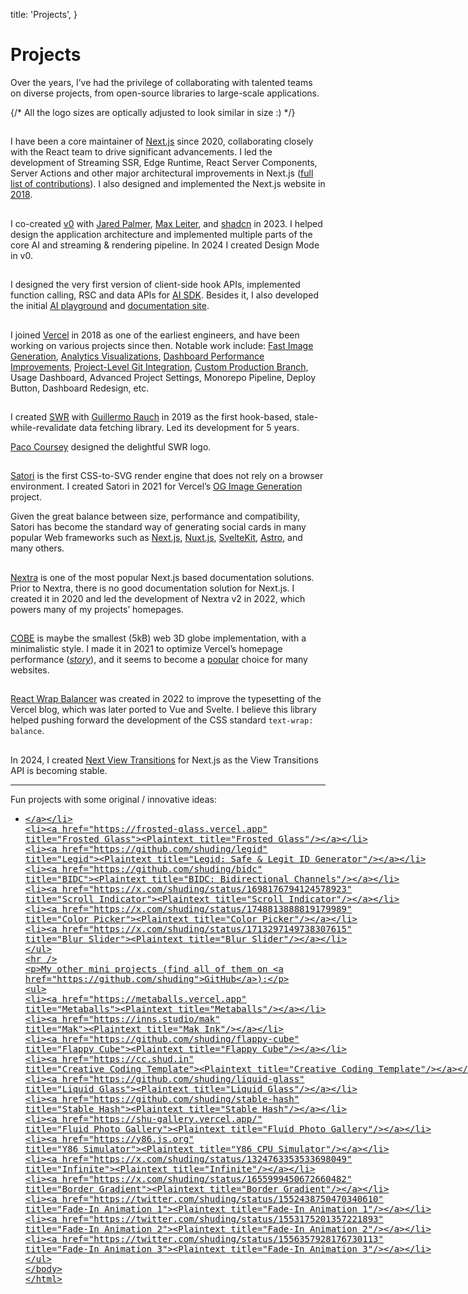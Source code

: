   title: 'Projects',
}

# Projects

Over the years, I’ve had the privilege of collaborating with talented teams on diverse projects, from open-source libraries to large-scale applications.

{/* All the logo sizes are optically adjusted to look similar in size :) */}

## [<Nextjs height={14} />](https://nextjs.org 'Next.js')

I have been a core maintainer of [Next.js](https://nextjs.org) since 2020, collaborating closely with the React team to drive significant advancements. I led the development of Streaming SSR, Edge Runtime, React Server Components, Server Actions and other major architectural improvements in Next.js ([full list of contributions](https://github.com/vercel/next.js/pulls?q=is%3Apr+author%3Ashuding+is%3Aclosed+sort%3Acreated-desc)). I also designed and implemented the Next.js website in [2018](https://web.archive.org/web/20181229212637/https://nextjs.org/).

## [<V0 height={14}/>](https://v0.dev 'Vercel v0')

I co-created [v0](https://v0.dev) with [Jared Palmer](https://jaredpalmer.com), [Max Leiter](https://maxleiter.com), and [shadcn](https://shadcn.com/) in 2023. I helped design the application architecture and implemented multiple parts of the core AI and streaming & rendering pipeline. In 2024 I created Design Mode in v0.

## [<AISDK height={18}/>](https://github.com/vercel/ai 'Vercel AI SDK')

I designed the very first version of client-side hook APIs, implemented function calling, RSC and data APIs for [AI SDK](https://sdk.vercel.ai/). Besides it, I also developed the initial [AI playground](https://sdk.vercel.ai/playground) and [documentation site](https://sdk.vercel.ai/docs).

## [<Vercel height={14}/>](https://vercel.com 'Vercel')

I joined [Vercel](https://vercel.com) in 2018 as one of the earliest engineers, and have been working on various projects since then. Notable work include:
[Fast Image Generation](https://vercel.com/blog/introducing-vercel-og-image-generation-fast-dynamic-social-card-images), [Analytics Visualizations](https://vercel.com/blog/curve-fitting-for-charts-better-visualizations-for-vercel-analytics), [Dashboard Performance Improvements](https://vercel.com/blog/how-we-made-the-vercel-dashboard-twice-as-fast), [Project-Level Git Integration](https://vercel.com/docs/git), [Custom Production Branch](https://vercel.com/blog/custom-production-branch), Usage Dashboard, Advanced Project Settings, Monorepo Pipeline, Deploy Button, Dashboard Redesign, etc.

## [<SWR height={13}/>](https://swr.vercel.app 'SWR')

I created [SWR](https://swr.vercel.app) with [Guillermo Rauch](https://rauchg.com) in 2019 as the first hook-based, stale-while-revalidate data fetching library. Led its development for 5 years.

[Paco Coursey](https://paco.me) designed the delightful SWR logo.

## [<Satori height={18}/>](https://github.com/vercel/satori 'Satori')

[Satori](https://github.com/vercel/satori) is the first CSS-to-SVG render engine that does not rely on a browser environment. I created Satori in 2021 for Vercel’s [OG Image Generation](https://vercel.com/blog/introducing-vercel-og-image-generation-fast-dynamic-social-card-images) project.

Given the great balance between size, performance and compatibility, Satori has become the standard way of generating social cards in many popular Web frameworks such as [Next.js](https://nextjs.org/docs/app/api-reference/functions/image-response), [Nuxt.js](https://nuxt.com/modules/og-image), [SvelteKit](https://github.com/etherCorps/sveltekit-og), [Astro](https://github.com/shepherdjerred/astro-opengraph-images), and many others.

## [<Nextra height={14}/>](https://nextra.site 'Nextra')

[Nextra](https://nextra.site) is one of the most popular Next.js based documentation solutions. Prior to Nextra, there is no good documentation solution for Next.js. I created it in 2020 and led the development of Nextra v2 in 2022, which powers many of my projects’ homepages.

## [<COBE height={18}/>](https://github.com/shuding/cobe 'COBE')

[COBE](https://github.com/shuding/cobe) is maybe the smallest (5kB) web 3D globe implementation, with a minimalistic style. I made it in 2021 to optimize Vercel’s homepage performance ([_story_](https://twitter.com/shuding/status/1475916082875666441)), and it seems to become a [popular](https://x.com/imRazvanBadea/status/1804626727601422681) choice for many websites.

## [<ReactWrapBalancer height={18} />](https://react-wrap-balancer.vercel.app 'React Wrap Balancer')

[React Wrap Balancer](https://react-wrap-balancer.vercel.app) was created in 2022 to improve the typesetting of the Vercel blog, which was later ported to Vue and Svelte. I believe this library helped pushing forward the development of the CSS standard `text-wrap: balance`.

## [<NextViewTransitions height={18}/>](https://github.com/shuding/next-view-transitions 'Next View Transitions')

In 2024, I created [Next View Transitions](https://github.com/shuding/next-view-transitions) for Next.js as the View Transitions API is becoming stable.

---

Fun projects with some original / innovative ideas:

- [<Plaintext title="Composable SVG Shaders"/>](https://svg-shaders.vercel.app 'Composable SVG Shaders')
- [<Plaintext title="Frosted Glass"/>](https://frosted-glass.vercel.app 'Frosted Glass')
- [<Plaintext title="Legid: Safe & Legit ID Generator"/>](https://github.com/shuding/legid 'Legid')
- [<Plaintext title="BIDC: Bidirectional Channels"/>](https://github.com/shuding/bidc 'BIDC')
- [<Plaintext title="Scroll Indicator"/>](https://x.com/shuding/status/1698176794124578923 'Scroll Indicator')
- [<Plaintext title="Color Picker"/>](https://x.com/shuding/status/1748813888819179989 'Color Picker')
- [<Plaintext title="Blur Slider"/>](https://x.com/shuding/status/1713297149738307615 'Blur Slider')

---

My other mini projects (find all of them on [GitHub](https://github.com/shuding)):

- [<Plaintext title="Metaballs"/>](https://metaballs.vercel.app 'Metaballs')
- [<Plaintext title="Mak Ink"/>](https://inns.studio/mak 'Mak')
- [<Plaintext title="Flappy Cube"/>](https://github.com/shuding/flappy-cube 'Flappy Cube')
- [<Plaintext title="Creative Coding Template"/>](https://cc.shud.in 'Creative Coding Template')
- [<Plaintext title="Liquid Glass"/>](https://github.com/shuding/liquid-glass 'Liquid Glass')
- [<Plaintext title="Stable Hash"/>](https://github.com/shuding/stable-hash 'Stable Hash')
- [<Plaintext title="Fluid Photo Gallery"/>](https://shu-gallery.vercel.app/ 'Fluid Photo Gallery')
- [<Plaintext title="Y86 CPU Simulator"/>](https://y86.js.org 'Y86 Simulator')
- [<Plaintext title="Infinite"/>](https://x.com/shuding/status/1324763353533698049 'Infinite')
- [<Plaintext title="Border Gradient"/>](https://x.com/shuding/status/1655999450672660482 'Border Gradient')
- [<Plaintext title="Fade-In Animation 1"/>](https://twitter.com/shuding/status/1552438750470340610 'Fade-In Animation 1')
- [<Plaintext title="Fade-In Animation 2"/>](https://twitter.com/shuding/status/1553175201357221893 'Fade-In Animation 2')
- [<Plaintext title="Fade-In Animation 3"/>](https://twitter.com/shuding/status/1556357928176730113 'Fade-In Animation 3')
